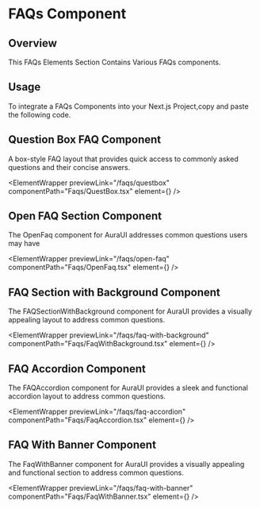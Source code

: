 
# FAQs Component

## Overview

This FAQs Elements Section Contains Various FAQs components.

## Usage

To integrate a FAQs Components into your Next.js Project,copy and paste the following code.

## Question Box FAQ Component

A box-style FAQ layout that provides quick access to commonly asked questions and their concise answers.

<ElementWrapper
  previewLink="/faqs/questbox"
  componentPath="Faqs/QuestBox.tsx"
  element={<QuestBox />}
/>

## Open FAQ Section Component

The OpenFaq component for AuraUI addresses common questions users may have

<ElementWrapper
  previewLink="/faqs/open-faq"
  componentPath="Faqs/OpenFaq.tsx"
  element={<OpenFaq />}
/>

## FAQ Section with Background Component

The FAQSectionWithBackground component for AuraUI provides a visually appealing layout to address common questions.

<ElementWrapper
  previewLink="/faqs/faq-with-background"
  componentPath="Faqs/FaqWithBackground.tsx"
  element={<FaqWithBackground />}
/>

## FAQ Accordion Component

The FAQAccordion component for AuraUI provides a sleek and functional accordion layout to address common questions.

<ElementWrapper
  previewLink="/faqs/faq-accordion"
  componentPath="Faqs/FaqAccordion.tsx"
  element={<FaqAccordion />}
/>

## FAQ With Banner Component

The FaqWithBanner component for AuraUI provides a visually appealing and functional section to address common questions.

<ElementWrapper
  previewLink="/faqs/faq-with-banner"
  componentPath="Faqs/FaqWithBanner.tsx"
  element={<FaqWithBanner />}
/>
